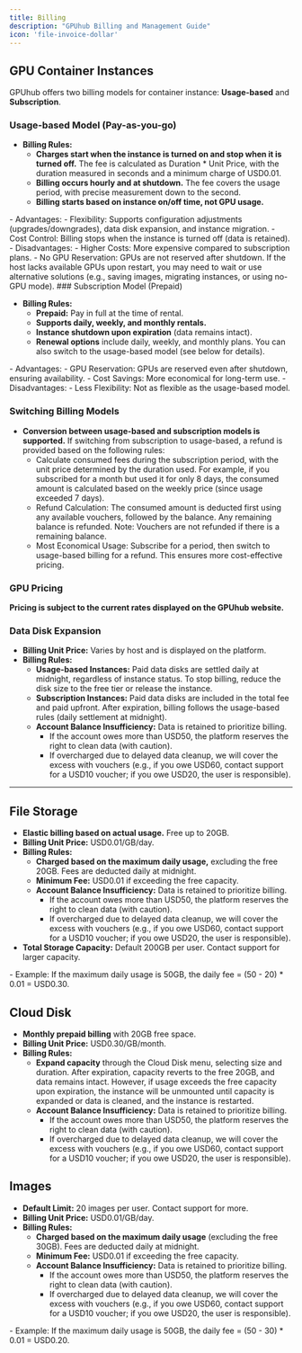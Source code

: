```yaml
---
title: Billing
description: "GPUhub Billing and Management Guide"
icon: 'file-invoice-dollar'
---
```


## GPU Container Instances

GPUhub offers two billing models for container instance: **Usage-based** and **Subscription**.

### Usage-based Model (Pay-as-you-go)
- **Billing Rules:**
    - **Charges start when the instance is turned on and stop when it is turned off.** The fee is calculated as Duration * Unit Price, with the duration measured in seconds and a minimum charge of USD0.01.
    - **Billing occurs hourly and at shutdown.** The fee covers the usage period, with precise measurement down to the second.
    - **Billing starts based on instance on/off time, not GPU usage.**
<Card>
- Advantages:
    - Flexibility: Supports configuration adjustments (upgrades/downgrades), data disk expansion, and instance migration.
    - Cost Control: Billing stops when the instance is turned off (data is retained).
</Card>
<Card>
- Disadvantages:
    - Higher Costs: More expensive compared to subscription plans.
    - No GPU Reservation: GPUs are not reserved after shutdown. If the host lacks available GPUs upon restart, you may need to wait or use alternative solutions (e.g., saving images, migrating instances, or using no-GPU mode).
</Card>
### Subscription Model (Prepaid)

- **Billing Rules:**
    - **Prepaid:** Pay in full at the time of rental.
    - **Supports daily, weekly, and monthly rentals.**
    - **Instance shutdown upon expiration** (data remains intact).
    - **Renewal options** include daily, weekly, and monthly plans. You can also switch to the usage-based model (see below for details).
<Card>
- Advantages:
    - GPU Reservation: GPUs are reserved even after shutdown, ensuring availability.
    - Cost Savings: More economical for long-term use.
</Card>
<Card>
- Disadvantages:
    - Less Flexibility: Not as flexible as the usage-based model.
</Card>

### Switching Billing Models

- **Conversion between usage-based and subscription models is supported.** If switching from subscription to usage-based, a refund is provided based on the following rules:
    - Calculate consumed fees during the subscription period, with the unit price determined by the duration used. For example, if you subscribed for a month but used it for only 8 days, the consumed amount is calculated based on the weekly price (since usage exceeded 7 days).
    - Refund Calculation: The consumed amount is deducted first using any available vouchers, followed by the balance. Any remaining balance is refunded. Note: Vouchers are not refunded if there is a remaining balance.
    - Most Economical Usage: Subscribe for a period, then switch to usage-based billing for a refund. This ensures more cost-effective pricing.


### GPU Pricing

**Pricing is subject to the current rates displayed on the GPUhub website.**

### Data Disk Expansion

- **Billing Unit Price:** Varies by host and is displayed on the platform.
- **Billing Rules:**
    - **Usage-based Instances:** Paid data disks are settled daily at midnight, regardless of instance status. To stop billing, reduce the disk size to the free tier or release the instance.
    - **Subscription Instances:** Paid data disks are included in the total fee and paid upfront. After expiration, billing follows the usage-based rules (daily settlement at midnight).
    - **Account Balance Insufficiency:** Data is retained to prioritize billing. 
        - If the account owes more than USD50, the platform reserves the right to clean data (with caution). 
        - If overcharged due to delayed data cleanup, we will cover the excess with vouchers (e.g., if you owe USD60, contact support for a USD10 voucher; if you owe USD20, the user is responsible).

---

## File Storage

- **Elastic billing based on actual usage.** Free up to 20GB.
- **Billing Unit Price:** USD0.01/GB/day.
- **Billing Rules:**
    - **Charged based on the maximum daily usage,** excluding the free 20GB. Fees are deducted daily at midnight.
    - **Minimum Fee:** USD0.01 if exceeding the free capacity.
    - **Account Balance Insufficiency:** Data is retained to prioritize billing. 
        - If the account owes more than USD50, the platform reserves the right to clean data (with caution). 
        - If overcharged due to delayed data cleanup, we will cover the excess with vouchers (e.g., if you owe USD60, contact support for a USD10 voucher; if you owe USD20, the user is responsible).
- **Total Storage Capacity:** Default 200GB per user. Contact support for larger capacity.
<Card>
- Example: If the maximum daily usage is 50GB, the daily fee = (50 - 20) * 0.01 = USD0.30.
</Card>

## Cloud Disk

- **Monthly prepaid billing** with 20GB free space.
- **Billing Unit Price:** USD0.30/GB/month.
- **Billing Rules:**
    - **Expand capacity** through the Cloud Disk menu, selecting size and duration. After expiration, capacity reverts to the free 20GB, and data remains intact. However, if usage exceeds the free capacity upon expiration, the instance will be unmounted until capacity is expanded or data is cleaned, and the instance is restarted.
    - **Account Balance Insufficiency:** Data is retained to prioritize billing. 
        - If the account owes more than USD50, the platform reserves the right to clean data (with caution). 
        - If overcharged due to delayed data cleanup, we will cover the excess with vouchers (e.g., if you owe USD60, contact support for a USD10 voucher; if you owe USD20, the user is responsible).

## Images

- **Default Limit:** 20 images per user. Contact support for more.
- **Billing Unit Price:** USD0.01/GB/day.
- **Billing Rules:**
    - **Charged based on the maximum daily usage** (excluding the free 30GB). Fees are deducted daily at midnight.
    - **Minimum Fee:** USD0.01 if exceeding the free capacity.
    - **Account Balance Insufficiency:** Data is retained to prioritize billing. 
        - If the account owes more than USD50, the platform reserves the right to clean data (with caution). 
        - If overcharged due to delayed data cleanup, we will cover the excess with vouchers (e.g., if you owe USD60, contact support for a USD10 voucher; if you owe USD20, the user is responsible).
<Card>
- Example: If the maximum daily usage is 50GB, the daily fee = (50 - 30) * 0.01 = USD0.20.
</Card>